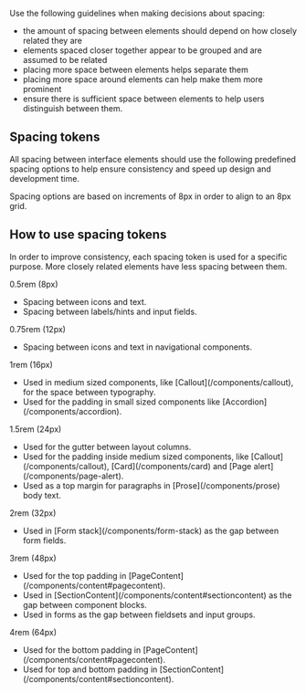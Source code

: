 Use the following guidelines when making decisions about spacing:

- the amount of spacing between elements should depend on how closely related they are
- elements spaced closer together appear to be grouped and are assumed to be related
- placing more space between elements helps separate them
- placing more space around elements can help make them more prominent
- ensure there is sufficient space between elements to help users distinguish between them.

## Spacing tokens

All spacing between interface elements should use the following
predefined spacing options to help ensure consistency and speed up
design and development time.

Spacing options are based on increments of 8px in order to align to
an 8px grid.

<SpacingTokenChart />

## How to use spacing tokens

In order to improve consistency, each spacing token is used for a
specific purpose. More closely related elements have less spacing
between them.

<SummaryList>
	<SummaryListItem>
		<SummaryListItemTerm>0.5rem (8px)</SummaryListItemTerm>
		<SummaryListItemDescription>
			<ul>
				<li>Spacing between icons and text.</li>
				<li>Spacing between labels/hints and input fields.</li>
			</ul>
		</SummaryListItemDescription>
	</SummaryListItem>
	<SummaryListItem>
		<SummaryListItemTerm>0.75rem (12px)</SummaryListItemTerm>
		<SummaryListItemDescription>
			<ul>
				<li>Spacing between icons and text in navigational components.</li>
			</ul>
		</SummaryListItemDescription>
	</SummaryListItem>
	<SummaryListItem>
		<SummaryListItemTerm>1rem (16px)</SummaryListItemTerm>
		<SummaryListItemDescription>
			<ul>
				<li>
					Used in medium sized components, like [Callout](/components/callout),
					for the space between typography.
				</li>
				<li>
					Used for the padding in small sized components like
					[Accordion](/components/accordion).
				</li>
			</ul>
		</SummaryListItemDescription>
	</SummaryListItem>
	<SummaryListItem>
		<SummaryListItemTerm>1.5rem (24px)</SummaryListItemTerm>
		<SummaryListItemDescription>
			<ul>
				<li>Used for the gutter between layout columns.</li>
				<li>
					Used for the padding inside medium sized components, like
					[Callout](/components/callout), [Card](/components/card) and [Page
					alert](/components/page-alert).
				</li>
				<li>
					Used as a top margin for paragraphs in [Prose](/components/prose) body
					text.
				</li>
			</ul>
		</SummaryListItemDescription>
	</SummaryListItem>
	<SummaryListItem>
		<SummaryListItemTerm>2rem (32px)</SummaryListItemTerm>
		<SummaryListItemDescription>
			<ul>
				<li>
					Used in [Form stack](/components/form-stack) as the gap between form
					fields.
				</li>
			</ul>
		</SummaryListItemDescription>
	</SummaryListItem>
	<SummaryListItem>
		<SummaryListItemTerm>3rem (48px)</SummaryListItemTerm>
		<SummaryListItemDescription>
			<ul>
				<li>
					Used for the top padding in
					[PageContent](/components/content#pagecontent).
				</li>
				<li>
					Used in [SectionContent](/components/content#sectioncontent) as the
					gap between component blocks.
				</li>
				<li>Used in forms as the gap between fieldsets and input groups.</li>
			</ul>
		</SummaryListItemDescription>
	</SummaryListItem>
	<SummaryListItem>
		<SummaryListItemTerm>4rem (64px)</SummaryListItemTerm>
		<SummaryListItemDescription>
			<ul>
				<li>
					Used for the bottom padding in
					[PageContent](/components/content#pagecontent).
				</li>
				<li>
					Used for top and bottom padding in
					[SectionContent](/components/content#sectioncontent).
				</li>
			</ul>
		</SummaryListItemDescription>
	</SummaryListItem>
</SummaryList>
